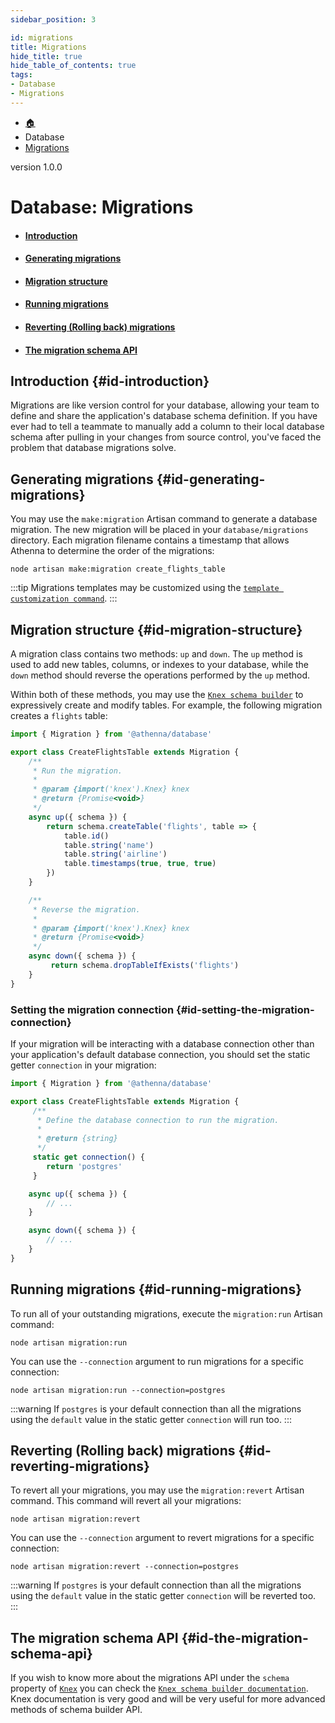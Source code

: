 ```yaml
---
sidebar_position: 3

id: migrations
title: Migrations
hide_title: true
hide_table_of_contents: true
tags:
- Database
- Migrations
---
```


<nav aria-label="breadcrumbs">
    <ul class="breadcrumbs">
        <li class="breadcrumbs__item">
            <a class="breadcrumbs__link" href="/">🏠</a>
        </li>
        <li class="breadcrumbs__item">
            <a class="breadcrumbs__link">Database</a>
        </li>
        <li class="breadcrumbs__item">
            <a class="breadcrumbs__link" href="/docs/database/migrations">Migrations</a>
        </li>
    </ul>
</nav>

<span class="badge badge--secondary margin-top-bot">version 1.0.0</span>

# Database: Migrations

- #### [Introduction](#id-introduction)
- #### [Generating migrations](#id-generating-migrations)
- #### [Migration structure](#id-migration-structure)
- #### [Running migrations](#id-running-migrations)
- #### [Reverting (Rolling back) migrations](#id-reverting-migrations)
- #### [The migration schema API](#id-the-migration-schema-api)

## Introduction {#id-introduction}

Migrations are like version control for your database, allowing your team to define and share the application's database schema
definition. If you have ever had to tell a teammate to manually add a column to their local database schema after pulling in
your changes from source control, you've faced the problem that database migrations solve.

## Generating migrations {#id-generating-migrations}

You may use the `make:migration` Artisan command to generate a database migration. The new migration will be placed in your
`database/migrations` directory. Each migration filename contains a timestamp that allows Athenna to determine the order of
the migrations:

```shell
node artisan make:migration create_flights_table
```

:::tip
Migrations templates may be customized using the
[`template customization command`](https://athenna.io/docs/the-basics/cli/commands#id-registering-custom-templates).
:::

## Migration structure {#id-migration-structure}

A migration class contains two methods: `up` and `down`. The `up` method is used to add new tables, columns, or indexes to
your database, while the `down` method should reverse the operations performed by the `up` method.

Within both of these methods, you may use the [`Knex schema builder`](https://knexjs.org/guide/schema-builder.html) to
expressively create and modify tables. For example, the following migration creates a `flights` table:

```javascript
import { Migration } from '@athenna/database'

export class CreateFlightsTable extends Migration {
    /**
     * Run the migration.
     *
     * @param {import('knex').Knex} knex
     * @return {Promise<void>}
     */
    async up({ schema }) {
        return schema.createTable('flights', table => {
            table.id()
            table.string('name')
            table.string('airline')
            table.timestamps(true, true, true)
        })
    }

    /**
     * Reverse the migration.
     *
     * @param {import('knex').Knex} knex
     * @return {Promise<void>}
     */
    async down({ schema }) {
         return schema.dropTableIfExists('flights')
    }
}
```

### Setting the migration connection {#id-setting-the-migration-connection}

If your migration will be interacting with a database connection other than your application's default database connection,
you should set the static getter `connection` in your migration:

```javascript
import { Migration } from '@athenna/database'

export class CreateFlightsTable extends Migration {
     /**
      * Define the database connection to run the migration.
      *
      * @return {string}
      */
     static get connection() {
        return 'postgres'
     }

    async up({ schema }) {
        // ...
    }

    async down({ schema }) {
        // ...
    }
}
```

## Running migrations {#id-running-migrations}

To run all of your outstanding migrations, execute the `migration:run` Artisan command:

```shell
node artisan migration:run
```

You can use the `--connection` argument to run migrations for a specific connection:

```shell
node artisan migration:run --connection=postgres
```

:::warning
If `postgres` is your default connection than all the migrations using the `default` value in the static getter `connection`
will run too.
:::

## Reverting (Rolling back) migrations {#id-reverting-migrations}

To revert all your migrations, you may use the `migration:revert` Artisan command. This command will revert all your migrations:

```shell
node artisan migration:revert
```

You can use the `--connection` argument to revert migrations for a specific connection:

```shell
node artisan migration:revert --connection=postgres
```

:::warning
If `postgres` is your default connection than all the migrations using the `default` value in the static getter `connection`
will be reverted too.
:::

## The migration schema API {#id-the-migration-schema-api}

If you wish to know more about the migrations API under the `schema` property of [`Knex`](https://knexjs.org) you can check the
[`Knex schema builder documentation`](https://knexjs.org/guide/schema-builder.html). Knex documentation is very good and will
be very useful for more advanced methods of schema builder API.


